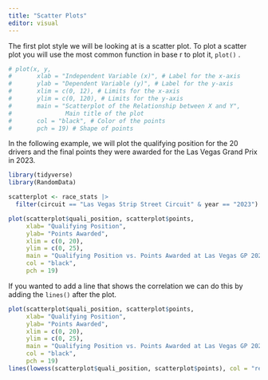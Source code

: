 ```yaml
---
title: "Scatter Plots"
editor: visual
---
```


The first plot style we will be looking at is a scatter plot. To plot a scatter plot you will use the most common function in base r to plot it, `plot()` .

```r

# plot(x, y,
#       xlab = "Independent Variable (x)", # Label for the x-axis
#       ylab = "Dependent Variable (y)", # Label for the y-axis
#       xlim = c(0, 12), # Limits for the x-axis
#       ylim = c(0, 120), # Limits for the y-axis
#       main = "Scatterplot of the Relationship between X and Y", 
#               Main title of the plot
#       col = "black", # Color of the points
#       pch = 19) # Shape of points

```

In the following example, we will plot the qualifying position for the 20 drivers and the final points they were awarded for the Las Vegas Grand Prix in 2023.

```r
library(tidyverse)
library(RandomData)

scatterplot <- race_stats |>
  filter(circuit == "Las Vegas Strip Street Circuit" & year == "2023")

plot(scatterplot$quali_position, scatterplot$points,
     xlab= "Qualifying Position",
     ylab= "Points Awarded",
     xlim = c(0, 20),
     ylim = c(0, 25), 
     main = "Qualifying Position vs. Points Awarded at Las Vegas GP 2023",
     col = "black", 
     pch = 19)

```

If you wanted to add a line that shows the correlation we can do this by adding the `lines()` after the plot.

```r

plot(scatterplot$quali_position, scatterplot$points,
     xlab= "Qualifying Position",
     ylab= "Points Awarded",
     xlim = c(0, 20),
     ylim = c(0, 25), 
     main = "Qualifying Position vs. Points Awarded at Las Vegas GP 2023",
     col = "black", 
     pch = 19)
lines(lowess(scatterplot$quali_position, scatterplot$points), col = "red")

```
